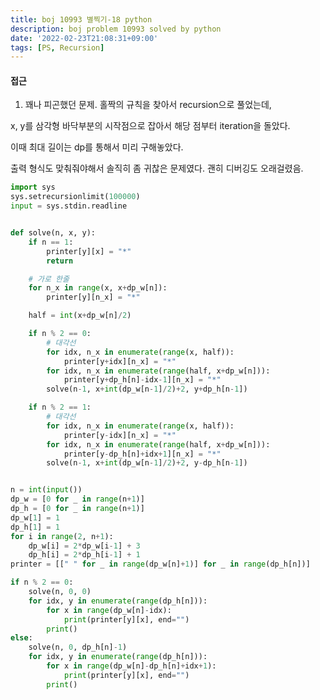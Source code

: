 ```yaml
---
title: boj 10993 별찍기-18 python
description: boj problem 10993 solved by python
date: '2022-02-23T21:08:31+09:00'
tags: [PS, Recursion]
---
```


#### 접근
1. 꽤나 피곤했던 문제. 홀짝의 규칙을 찾아서 recursion으로 풀었는데,

x, y를 삼각형 바닥부분의 시작점으로 잡아서 해당 점부터 iteration을 돌았다.

이때 최대 길이는 dp를 통해서 미리 구해놓았다.

출력 형식도 맞춰줘야해서 솔직히 좀 귀찮은 문제였다. 괜히 디버깅도 오래걸렸음.
```python
import sys
sys.setrecursionlimit(100000)
input = sys.stdin.readline


def solve(n, x, y):
    if n == 1:
        printer[y][x] = "*"
        return

    # 가로 한줄
    for n_x in range(x, x+dp_w[n]):
        printer[y][n_x] = "*"

    half = int(x+dp_w[n]/2)

    if n % 2 == 0:
        # 대각선
        for idx, n_x in enumerate(range(x, half)):
            printer[y+idx][n_x] = "*"
        for idx, n_x in enumerate(range(half, x+dp_w[n])):
            printer[y+dp_h[n]-idx-1][n_x] = "*"
        solve(n-1, x+int(dp_w[n-1]/2)+2, y+dp_h[n-1])

    if n % 2 == 1:
        # 대각선
        for idx, n_x in enumerate(range(x, half)):
            printer[y-idx][n_x] = "*"
        for idx, n_x in enumerate(range(half, x+dp_w[n])):
            printer[y-dp_h[n]+idx+1][n_x] = "*"
        solve(n-1, x+int(dp_w[n-1]/2)+2, y-dp_h[n-1])


n = int(input())
dp_w = [0 for _ in range(n+1)]
dp_h = [0 for _ in range(n+1)]
dp_w[1] = 1
dp_h[1] = 1
for i in range(2, n+1):
    dp_w[i] = 2*dp_w[i-1] + 3
    dp_h[i] = 2*dp_h[i-1] + 1
printer = [[" " for _ in range(dp_w[n]+1)] for _ in range(dp_h[n])]

if n % 2 == 0:
    solve(n, 0, 0)
    for idx, y in enumerate(range(dp_h[n])):
        for x in range(dp_w[n]-idx):
            print(printer[y][x], end="")
        print()
else:
    solve(n, 0, dp_h[n]-1)
    for idx, y in enumerate(range(dp_h[n])):
        for x in range(dp_w[n]-dp_h[n]+idx+1):
            print(printer[y][x], end="")
        print()
```

